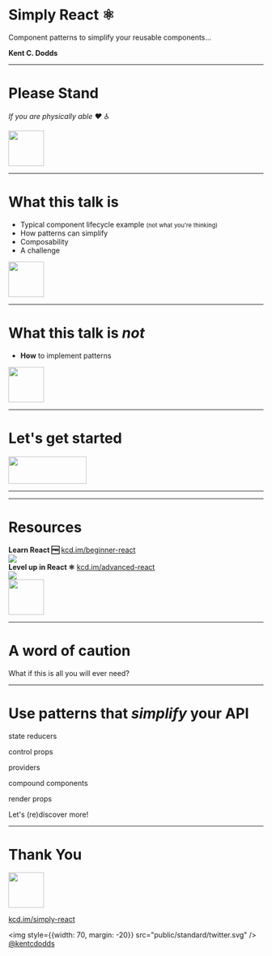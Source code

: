
# Simply React ⚛️

Component patterns to simplify your reusable components...

**Kent C. Dodds**

<AboutMe />

---

# Please Stand

_If you are physically able ❤️ ♿️_

<img width="70px" height="70px" src="public/standard/big-smile.png" />

---

# What this talk is

- Typical component lifecycle example <small>(not what you're thinking)</small>
- How patterns can simplify
- Composability
- A challenge

<img width="70px" height="70px" src="public/standard/smile.png" />

---

# What this talk is *not*

- **How** to implement patterns

<img width="70px" height="70px" src="public/standard/neutral-face.png" />

---

# Let's get started

<img width="154px" height="54px" src="public/standard/dash-race-car.png" />

---

---

# Resources

<div
  style={{
    display: 'grid',
    textAlign: 'center',
    gridTemplateColumns: '1fr 1fr',
    gridColumnGap: '5%',
    justifyContent: 'center'
  }}
>
  <div style={{display: 'grid', gridGap: '10px'}}>
    <div style={{display: 'grid', gridGap: '10px'}}>
      <strong>Learn React 🆓</strong>
      <a href="http://kcd.im/beginner-react" target="_blank">kcd.im/beginner-react</a>
    </div>
    <img style={{maxHeight: 300}} src="public/beginner-react-course.png" />
  </div>
  <div style={{display: 'grid', gridGap: '10px'}}>
    <div style={{display: 'grid', gridGap: '10px'}}>
      <strong>Level up in React ⚛️</strong>
      <a href="http://kcd.im/advanced-react" target="_blank">kcd.im/advanced-react</a>
    </div>
    <img style={{maxHeight: 300}} src="public/advanced-patterns-course.png" />
  </div>
</div>

<img width="70px" height="70px" src="public/standard/books.png" />

---

# A word of caution

What if this is all you will ever need?

---

# Use patterns that _simplify_ your API

state reducers

control props

providers

compound components

render props

Let's (re)discover more!

---

# Thank You

<img width="70px" height="70px" src="public/standard/wave.png" />

[kcd.im/simply-react](http://kcd.im/simply-react)

<img style={{width: 70, margin: -20}} src="public/standard/twitter.svg" /> <a href="https://twitter.com/kentcdodds">@kentcdodds</a>
